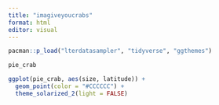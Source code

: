 ```yaml
---
title: "imagiveyoucrabs"
format: html
editor: visual
---
```


```r
pacman::p_load("lterdatasampler", "tidyverse", "ggthemes")
```

```r
pie_crab
```

```r
ggplot(pie_crab, aes(size, latitude)) +
  geom_point(color = "#CCCCCC") +
  theme_solarized_2(light = FALSE)
```

